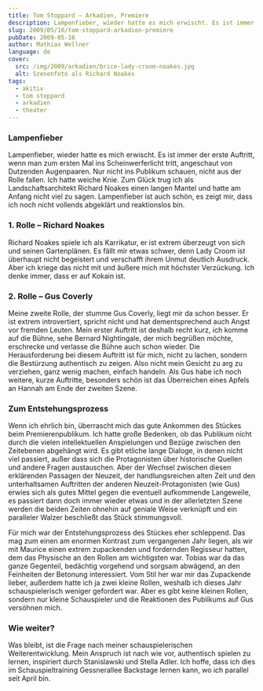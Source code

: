 ```yaml
---
title: Tom Stoppard – Arkadien, Premiere
description: Lampenfieber, wieder hatte es mich erwischt. Es ist immer der erste Auftritt, wenn man zum ersten Mal ins Scheinwerferlicht tritt, angeschaut von Dutzenden Augenpaaren. Nur nicht ins Publikum schauen, nicht aus der Rolle fallen.
slug: 2009/05/16/tom-stoppard-arkadien-premiere
pubDate: 2009-05-16
author: Mathias Wellner
language: de
cover:
  src: /img/2009/arkadien/brice-lady-croom-noakes.jpg
  alt: Szenenfoto als Richard Noakes
tags:
  - akitiv
  - tom stoppard
  - arkadien
  - theater
---
```



### Lampenfieber

Lampenfieber, wieder hatte es mich erwischt. Es ist immer der erste Auftritt, wenn man zum ersten Mal ins Scheinwerferlicht tritt, angeschaut von Dutzenden Augenpaaren. Nur nicht ins Publikum schauen, nicht aus der Rolle fallen. Ich hatte weiche Knie. Zum Glück trug ich als Landschaftsarchitekt Richard Noakes einen langen Mantel und hatte am Anfang nicht viel zu sagen. Lampenfieber ist auch schön, es zeigt mir, dass ich noch nicht vollends abgeklärt und reaktionslos bin.

### 1. Rolle – Richard Noakes

<ResponsiveImage
  src="/img/2009/arkadien/noakes.jpg"
  alt="Szenenfoto als Richard Noakes"
  aspectRatio="4:3"
/>

Richard Noakes spiele ich als Karrikatur, er ist extrem überzeugt von sich und seinen Gartenplänen. Es fällt mir etwas schwer, denn Lady Croom ist überhaupt nicht begeistert und verschafft ihrem Unmut deutlich Ausdruck. Aber ich kriege das nicht mit und äußere mich mit höchster Verzückung. Ich denke immer, dass er auf Kokain ist.

### 2. Rolle – Gus Coverly

Meine zweite Rolle, der stumme Gus Coverly, liegt mir da schon besser. Er ist extrem introvertiert, spricht nicht und hat dementsprechend auch Angst vor fremden Leuten. Mein erster Auftritt ist deshalb recht kurz, ich komme auf die Bühne, sehe Bernard Nightingale, der mich begrüßen möchte, erschrecke und verlasse die Bühne auch schon wieder. Die Herausforderung bei diesem Auftritt ist für mich, nicht zu lachen, sondern die Bestürzung authentisch zu zeigen. Also nicht mein Gesicht zu arg zu verziehen, ganz wenig machen, einfach handeln. Als Gus habe ich noch weitere, kurze Auftritte, besonders schön ist das Überreichen eines Apfels an Hannah am Ende der zweiten Szene.

### Zum Entstehungsprozess

Wenn ich ehrlich bin, überrascht mich das gute Ankommen des Stückes beim Premierenpublikum. Ich hatte große Bedenken, ob das Publikum nicht durch die vielen intellektuellen Anspielungen und Bezüge zwischen den Zeitebenen abgehängt wird. Es gibt etliche lange Dialoge, in denen nicht viel passiert, außer dass sich die Protagonisten über historische Quellen und andere Fragen austauschen. Aber der Wechsel zwischen diesen erklärenden Passagen der Neuzeit, der handlungsreichen alten Zeit und den unterhaltsamen Auftritten der anderen Neuzeit-Protagonisten (wie Gus) erwies sich als gutes Mittel gegen die eventuell aufkommende Langeweile, es passiert dann doch immer wieder etwas und in der allerletzten Szene werden die beiden Zeiten ohnehin auf geniale Weise verknüpft und ein paralleler Walzer beschließt das Stück stimmungsvoll.

Für mich war der Entstehungsprozess des Stückes eher schleppend. Das mag zum einen am enormen Kontrast zum vergangenen Jahr liegen, als wir mit Maurice einen extrem zupackenden und fordernden Regisseur hatten, dem das Physische an den Rollen am wichtigsten war. Tobias war da das ganze Gegenteil, bedächtig vorgehend und sorgsam abwägend, an den Feinheiten der Betonung interessiert. Vom Stil her war mir das Zupackende lieber, außerdem hatte ich ja zwei kleine Rollen, weshalb ich dieses Jahr schauspielerisch weniger gefordert war. Aber es gibt keine kleinen Rollen, sondern nur kleine Schauspieler und die Reaktionen des Publikums auf Gus versöhnen mich.

### Wie weiter?

Was bleibt, ist die Frage nach meiner schauspielerischen Weiterentwicklung. Mein Anspruch ist nach wie vor, authentisch spielen zu lernen, inspiriert durch Stanislawski und Stella Adler. Ich hoffe, dass ich dies im Schauspieltraining Gessnerallee Backstage lernen kann, wo ich parallel seit April bin.
